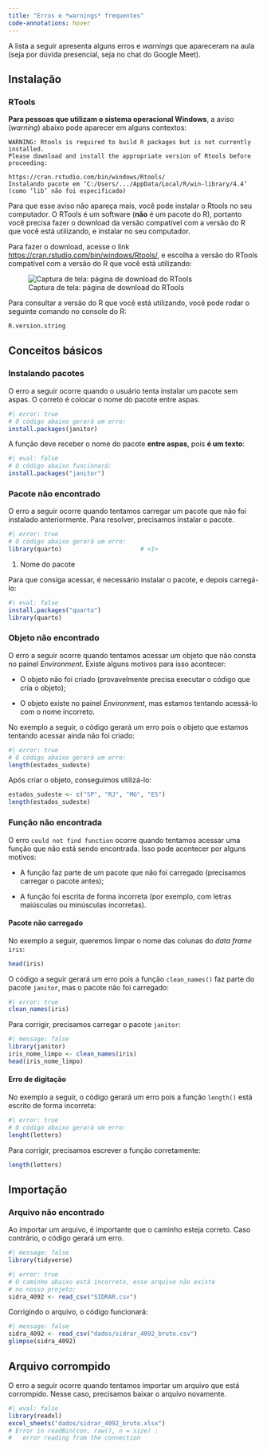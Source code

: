 ```yaml
---
title: "Erros e *warnings* frequentes"
code-annotations: hover
---
```


A lista a seguir apresenta alguns erros e *warnings* que apareceram na aula (seja por dúvida presencial, seja no chat do Google Meet).

## Instalação

### RTools

**Para pessoas que utilizam o sistema operacional Windows**, a aviso (*warning*) abaixo pode aparecer em alguns contextos:

```
WARNING: Rtools is required to build R packages but is not currently installed.
Please download and install the appropriate version of Rtools before proceeding:

https://cran.rstudio.com/bin/windows/Rtools/
Instalando pacote em ‘C:/Users/.../AppData/Local/R/win-library/4.4’
(como ‘lib’ não foi especificado)
```
Para que esse aviso não apareça mais, você pode instalar o Rtools no seu computador. O RTools é um software (**não** é um pacote do R), portanto você precisa fazer o download da versão compatível com a versão do R que você está utilizando, e instalar no seu computador. 

Para fazer o download, acesse o link [https://cran.rstudio.com/bin/windows/Rtools/](https://cran.rstudio.com/bin/windows/Rtools/), e escolha a versão do RTools compatível com a versão do R que você está utilizando:

![Captura de tela: página de download do RTools](images/00_rtools.png)

Para consultar a versão do R que você está utilizando, você pode rodar o seguinte comando no console do R:

```r
R.version.string
```

## Conceitos básicos

### Instalando pacotes

O erro a seguir ocorre quando o usuário tenta instalar um pacote sem aspas. O correto é colocar o nome do pacote entre aspas.

```r
#| error: true
# O código abaixo gerará um erro:
install.packages(janitor)
```

A função deve receber o nome do pacote **entre aspas**, pois **é um texto**:

```r
#| eval: false
# O código abaixo funcionará:
install.packages("janitor")
```

### Pacote não encontrado

O erro a seguir ocorre quando tentamos carregar um pacote que não foi instalado anteriormente. Para resolver, precisamos instalar o pacote.

```r
#| error: true
# O código abaixo gerará um erro:
library(quarto)                      # <1>
```
1. Nome do pacote

Para que consiga acessar, é necessário instalar o pacote, e depois carregá-lo:

```r
#| eval: false
install.packages("quarto")
library(quarto)
```


### Objeto não encontrado

O erro a seguir ocorre quando tentamos acessar um objeto que não consta no painel *Environment*. Existe alguns motivos para isso acontecer:

  - O objeto não foi criado (provavelmente precisa executar o código que cria o objeto);
  
  - O objeto existe no painel *Environment*, mas estamos tentando acessá-lo com o nome incorreto.
  
No exemplo a seguir, o código gerará um erro pois o objeto que estamos tentando acessar ainda não foi criado:

```r
#| error: true
# O código abaixo gerará um erro:
length(estados_sudeste)
```
Após criar o objeto, conseguimos utilizá-lo:

```r
estados_sudeste <- c("SP", "RJ", "MG", "ES")
length(estados_sudeste)
```


### Função não encontrada

O erro `could not find function` ocorre quando tentamos acessar uma função que não está sendo encontrada. Isso pode acontecer por alguns motivos:

- A função faz parte de um pacote que não foi carregado (precisamos carregar o pacote antes);

- A função foi escrita de forma incorreta (por exemplo, com letras maiúsculas ou minúsculas incorretas).

#### Pacote não carregado

No exemplo a seguir, queremos limpar o nome das colunas do *data frame* `iris`:
```r
head(iris)
```


O código a seguir gerará um erro pois a função `clean_names()` faz parte do pacote `janitor`, mas o pacote não foi carregado:

```r
#| error: true
clean_names(iris)
```

Para corrigir, precisamos carregar o pacote `janitor`:

```r
#| message: false
library(janitor)
iris_nome_limpo <- clean_names(iris)
head(iris_nome_limpo)
```

#### Erro de digitação

No exemplo a seguir, o código gerará um erro pois a função `length()` está escrito de forma incorreta:

```r
#| error: true
# O código abaixo gerará um erro:
lenght(letters)
```
Para corrigir, precisamos escrever a função corretamente:

```r
length(letters)
```

## Importação

### Arquivo não encontrado

Ao importar um arquivo, é importante que o caminho esteja correto. Caso contrário, o código gerará um erro.
```r
#| message: false
library(tidyverse)
```

```r
#| error: true
# O caminho abaixo está incorreto, esse arquivo não existe
# no nosso projeto:
sidra_4092 <- read_csv("SIDRAR.csv")
```
Corrigindo o arquivo, o código funcionará:

```r
#| message: false
sidra_4092 <- read_csv("dados/sidrar_4092_bruto.csv")
glimpse(sidra_4092)
```

## Arquivo corrompido

O erro a seguir ocorre quando tentamos importar um arquivo que está corrompido. Nesse caso, precisamos baixar o arquivo novamente.

```r
#| eval: false
library(readxl)
excel_sheets("dados/sidrar_4092_bruto.xlsx")
# Error in readBin(con, raw(), n = size) : 
#   error reading from the connection
```



